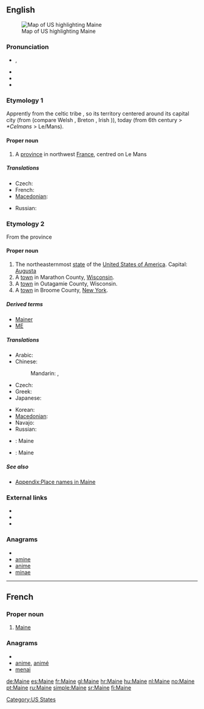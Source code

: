 {{wikipedia|dab=Maine (disambiguation)|Maine}}
{{also|maine}}
==English==
[[Image:Map of USA highlighting Maine.png|thumb|right|Map of US highlighting Maine]]

===Pronunciation===
* {{a|UK|US}} {{IPA|/meɪn/}}, {{SAMPA|/meIn/}}
* {{audio|en-us-Maine.ogg|Audio (US)}}
* {{rhymes|eɪn}}
* {{homophones|main|mane}}

===Etymology 1===
{{wikipedia|Maine (province)}}
Apprently from the celtic tribe {{term|aulerci cenomanni|lang=fr}}, so its territory centered around its capital city  {{term|Vindinon||white place|lang=fr}} (from {{etyl|cel}} {{term||vindo-|white}} (compare Welsh {{term|gwyn|lang=cy}}, Breton {{term|gwen|lang=br}}, Irish {{term|finn|lang=ga}})), today {{term|le Mans|lang=fr}} (from {{term|Cenomannis|lang=fro}} 6th century > ''*Celmans'' > Le/Mans).

====Proper noun====
{{en-proper noun}}

# A [[province]] in northwest [[France]], centred on Le Mans

=====Translations=====
{{trans-top|province in France}}
* Czech: {{t-|cs|Maine}}
* French: {{t+|fr|Maine}}
* [[Macedonian]]: {{t|mk|Мен|m|tr=Men}}
{{trans-mid}}
* Russian: {{t|ru|Мен|m|tr=Men}}
{{trans-bottom}}

===Etymology 2===
{{wikipedia|Maine|Maine (US state)}}
From the {{etyl|fr}} province

====Proper noun====
{{en-proper noun}}

# The northeasternmost [[state]] of the [[United States of America]]. Capital: [[Augusta]]
# A [[town]] in Marathon County, [[Wisconsin]].
# A [[town]] in Outagamie County, Wisconsin.
# A [[town]] in Broome County, [[New York]].

=====Derived terms=====
* [[Mainer]]
* [[ME]]

=====Translations=====
{{trans-top|US State}}
* Arabic: {{t-|ar|مين|m|tr=miin}}
* Chinese:
*: Mandarin: {{t-|cmn|緬因州|sc=Hani}}, {{t-|cmn|缅因州|tr=Miǎnyīn-zhōu|sc=Hani}}
* Czech: {{t-|cs|Maine}}
* Greek: {{t|el|Μέιν|tr=Méin}}
* Japanese: {{t-|ja|メイン州|tr=Mein-shū}}
{{trans-mid}}
* Korean: {{t|ko|메인 주|tr=Mein-chu|sc=Hang}}
* [[Macedonian]]: {{t|mk|Мејн|m|tr=Mejn}}
* Navajo: {{tø|nv|Méíin hahoodzo}}
* Russian: {{t-|ru|Мэн|m|tr=Men}}
{{trans-bottom}}

{{checktrans-top}}
* {{ttbc|French}}: Maine {{f}}
{{trans-mid}}
* {{ttbc|Spanish}}: Maine
{{trans-bottom}}

=====See also=====
* [[Appendix:Place names in Maine]]

===External links===
* {{pedialite|Maine, Marathon County, Wisconsin}}
* {{pedialite|Maine, Outagamie County, Wisconsin}}
* {{pedialite|Maine, New York}}

===Anagrams===
* {{alphagram|aeimn}}
* [[amine#English|amine]]
* [[anime#English|anime]]
* [[minae#English|minae]]

----

==French==
===Proper noun===
{{infl|fr|proper noun}}

# [[Maine#English|Maine]]

===Anagrams===
* {{alphagram|aeimn}}
* [[anime#French|anime]], [[animé#French|animé]]
* [[menai#French|menai]]

[[Category:US States]]

[[de:Maine]]
[[es:Maine]]
[[fr:Maine]]
[[gl:Maine]]
[[hr:Maine]]
[[hu:Maine]]
[[nl:Maine]]
[[no:Maine]]
[[pt:Maine]]
[[ru:Maine]]
[[simple:Maine]]
[[sr:Maine]]
[[fi:Maine]]